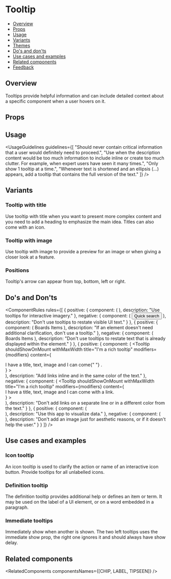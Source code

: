 
<Meta of={TooltipStories} />

# Tooltip

- [Overview](#overview)
- [Props](#props)
- [Usage](#usage)
- [Variants](#variants)
- [Themes](#themes)
- [Do's and don'ts](#dos-and-donts)
- [Use cases and examples](#use-cases-and-examples)
- [Related components](#related-components)
- [Feedback](#feedback)

## Overview

Tooltips provide helpful information and can include detailed context about a specific component when a user hovers on it.

<Canvas of={TooltipStories.Overview} />

## Props

<PropsTable />

## Usage

<UsageGuidelines
  guidelines={[
    "Should never contain critical information that a user would definitely need to proceed.",
    "Use when the description content would be too much information to include inline or create too much clutter. For example, when expert users have seen it many times.",
    "Only show 1 tooltip at a time.",
    "Whenever text is shortened and an ellipsis (...) appears, add a tooltip that contains the full version of the text."
  ]}
/>

<TipOtherComponents />

## Variants

### Tooltip with title

Use tooltip with title when you want to present more complex content and you need to add a heading to emphasize the main idea. Titles can also come with an icon.

<Canvas of={TooltipStories.TooltipWithTitle} />

### Tooltip with image

Use tooltip with image to provide a preview for an image or when giving a closer look at a feature.

<Canvas of={TooltipStories.TooltipWithImage} />

### Positions

Tooltip's arrow can appear from top, bottom, left or right.

<Canvas of={TooltipStories.Positions} />

## Do's and Don'ts

<ComponentRules
  rules={[
    {
      positive: {
        component: (
          <Tooltip shouldShowOnMount content="Quick search + B" modifiers={modifiers}>
            <IconButton kind={IconButton.kinds.SECONDARY} icon={Bolt} iconSize="32" />
          </Tooltip>
        ),
        description: "Use tooltips for interactive imagery."
      },
      negative: {
        component: (
          <Tooltip shouldShowOnMount content="Quick search + B" modifiers={modifiers}>
            <Button>Quick search</Button>
          </Tooltip>
        ),
        description: "Don't use tooltips to restate visible UI text."
      }
    },
    {
      positive: {
        component: (
          <TabList className="monday-storybook-tooltip_tabs">
            <Tab>Boards</Tab>
            <Tab>Items</Tab>
          </TabList>
        ),
        description: "If an element doesn't need additional clarification, don't use a tooltip."
      },
      negative: {
        component: (
          <TabList className="monday-storybook-tooltip_tabs">
            <Tooltip shouldShowOnMount content="Boards" position="bottom" modifiers={modifiers}>
              <Tab>Boards</Tab>
            </Tooltip>
            <Tab>Items</Tab>
          </TabList>
        ),
        description: "Don't use tooltips to restate text that is already displayed within the element."
      }
    },
    {
      positive: {
        component: (
          <Tooltip
            shouldShowOnMount
            withMaxWidth
            title="I'm a rich tooltip"
            modifiers={modifiers}
            content={
              <div>
                I have a title, text, image and I can come{" "}
                <Link text="with a link" inlineText className="monday-storybook-tooltip_link" />.
              </div>
            }
          >
            <div className="monday-storybook-tooltip_position-bottom" />
          </Tooltip>
        ),
        description: "Add links inline and in the same color of the text."
      },
      negative: {
        component: (
          <Tooltip
            shouldShowOnMount
            withMaxWidth
            title="I'm a rich tooltip"
            modifiers={modifiers}
            content={
              <div>
                I have a title, text, image and I can come with a link. <Link text="Read more" />
              </div>
            }
          >
            <div className="monday-storybook-tooltip_position-bottom" />
          </Tooltip>
        ),
        description: "Don't add links on a separate line or in a different color from the text."
      }
    },
    {
      positive: {
        component: (
          <Tooltip
            content="Empower users to visualize data."
            withMaxWidth
            shouldShowOnMount
            image={image}
            position="right"
            modifiers={modifiers}
          >
            <div className="monday-storybook-tooltip_position-left" />
          </Tooltip>
        ),
        description: "Use this app to visualize data."
      },
      negative: {
        component: (
          <Tooltip
            content="View our automation center."
            withMaxWidth
            shouldShowOnMount
            image={image}
            position="right"
            modifiers={modifiers}
          >
            <div className="monday-storybook-tooltip_position-left" />
          </Tooltip>
        ),
        description: "Don't add an image just for aesthetic reasons, or if it doesn't help the user."
      }
    }
  ]}
/>

## Use cases and examples

### Icon tooltip

An icon tooltip is used to clarify the action or name of an interactive icon button. Provide tooltips for all unlabelled icons.

<Canvas of={TooltipStories.IconTooltip} />

### Definition tooltip

The definition tooltip provides additional help or defines an item or term. It may be used on the label of a UI element, or on a word embedded in a paragraph.

<Canvas of={TooltipStories.DefinitionTooltip} />

### Immediate tooltips

Immediately show when another is shown. The two left tooltips uses the immediate show prop, the right one ignores it and should always have show delay.

<Canvas of={TooltipStories.ImmediateTooltips} />

## Related components

<RelatedComponents componentsNames={[CHIP, LABEL, TIPSEEN]} />
